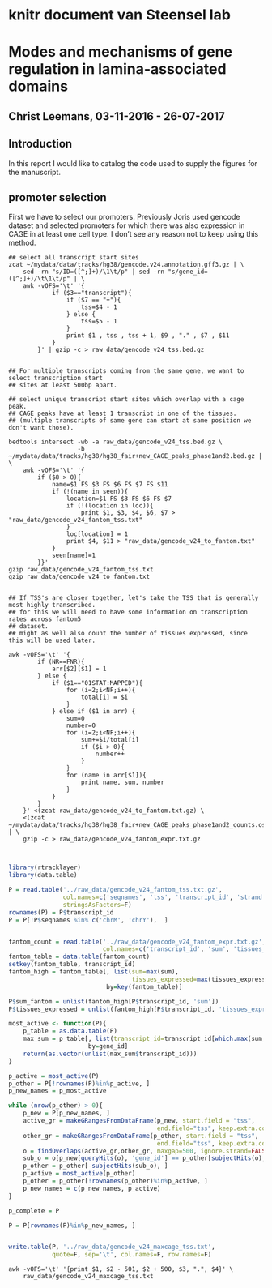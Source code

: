 # knitr document van Steensel lab

# Modes and mechanisms of gene regulation in lamina-associated domains
## Christ Leemans, 03-11-2016 - 26-07-2017

## Introduction
In this report I would like to catalog the code used to supply the figures for
the manuscript.

## promoter selection
First we have to select our promoters. Previously Joris used gencode dataset and
selected promoters for which there was also expression in CAGE in at least one
cell type. I don't see any reason not to keep using this method.

```
## select all transcript start sites
zcat ~/mydata/data/tracks/hg38/gencode.v24.annotation.gff3.gz | \
    sed -rn "s/ID=([^;]+)/\1\t/p" | sed -rn "s/gene_id=([^;]+)/\t\1\t/p" | \
    awk -vOFS='\t' '{
            if ($3=="transcript"){
                if ($7 == "+"){
                    tss=$4 - 1
                } else {
                    tss=$5 - 1
                }
                print $1 , tss , tss + 1, $9 , "." , $7 , $11
            }
        }' | gzip -c > raw_data/gencode_v24_tss.bed.gz


## For multiple transcripts coming from the same gene, we want to select transcription start
## sites at least 500bp apart.

## select unique transcript start sites which overlap with a cage peak.
## CAGE peaks have at least 1 transcript in one of the tissues.
## (multiple transcripts of same gene can start at same position we don't want those).

bedtools intersect -wb -a raw_data/gencode_v24_tss.bed.gz \
                   -b ~/mydata/data/tracks/hg38/hg38_fair+new_CAGE_peaks_phase1and2.bed.gz | \
    awk -vOFS='\t' '{
        if ($8 > 0){
            name=$1 FS $3 FS $6 FS $7 FS $11
            if (!(name in seen)){
                location=$1 FS $3 FS $6 FS $7
                if (!(location in loc)){
                    print $1, $3, $4, $6, $7 > "raw_data/gencode_v24_fantom_tss.txt"
                }
                loc[location] = 1
                print $4, $11 > "raw_data/gencode_v24_to_fantom.txt"
            }
            seen[name]=1
        }}'
gzip raw_data/gencode_v24_fantom_tss.txt
gzip raw_data/gencode_v24_to_fantom.txt


## If TSS's are closer together, let's take the TSS that is generally most highly transcribed.
## for this we will need to have some information on transcription rates across fantom5
## dataset.
## might as well also count the number of tissues expressed, since this will be used later.

awk -vOFS='\t' '{
        if (NR==FNR){
            arr[$2][$1] = 1
        } else {
            if ($1=="01STAT:MAPPED"){
                for (i=2;i<NF;i++){
                    total[i] = $i
                }
            } else if ($1 in arr) {
                sum=0
                number=0
                for (i=2;i<NF;i++){
                    sum+=$i/total[i]
                    if ($i > 0){
                        number++
                    }
                }
                for (name in arr[$1]){
                    print name, sum, number
                }
            }
        }
    }' <(zcat raw_data/gencode_v24_to_fantom.txt.gz) \
    <(zcat ~/mydata/data/tracks/hg38/hg38_fair+new_CAGE_peaks_phase1and2_counts.osc.txt.gz) | \
    gzip -c > raw_data/gencode_v24_fantom_expr.txt.gz



```



```r
library(rtracklayer)
library(data.table)

P = read.table('../raw_data/gencode_v24_fantom_tss.txt.gz',
               col.names=c('seqnames', 'tss', 'transcript_id', 'strand', 'gene_id'),
               stringsAsFactors=F)
rownames(P) = P$transcript_id
P = P[!P$seqnames %in% c('chrM', 'chrY'),  ]


fantom_count = read.table('../raw_data/gencode_v24_fantom_expr.txt.gz',
                          col.names=c('transcript_id', 'sum', 'tissues_expressed'))
fantom_table = data.table(fantom_count)
setkey(fantom_table, transcript_id)
fantom_high = fantom_table[, list(sum=max(sum),
                                  tissues_expressed=max(tissues_expressed)),
                           by=key(fantom_table)]

P$sum_fantom = unlist(fantom_high[P$transcript_id, 'sum'])
P$tissues_expressed = unlist(fantom_high[P$transcript_id, 'tissues_expressed'])

most_active <- function(P){
    p_table = as.data.table(P)
    max_sum = p_table[, list(transcript_id=transcript_id[which.max(sum_fantom)]),
                      by=gene_id]
    return(as.vector(unlist(max_sum$transcript_id)))
}

p_active = most_active(P)
p_other = P[!rownames(P)%in%p_active, ]
p_new_names = p_most_active

while (nrow(p_other) > 0){
    p_new = P[p_new_names, ]
    active_gr = makeGRangesFromDataFrame(p_new, start.field = "tss",
                                         end.field="tss", keep.extra.columns=TRUE)
    other_gr = makeGRangesFromDataFrame(p_other, start.field = "tss",
                                         end.field="tss", keep.extra.columns=TRUE)
    o = findOverlaps(active_gr,other_gr, maxgap=500, ignore.strand=FALSE)
    sub_o = o[p_new[queryHits(o), 'gene_id'] == p_other[subjectHits(o), 'gene_id']]
    p_other = p_other[-subjectHits(sub_o), ]
    p_active = most_active(p_other)
    p_other = p_other[!rownames(p_other)%in%p_active, ]
    p_new_names = c(p_new_names, p_active)
}

p_complete = P

P = P[rownames(P)%in%p_new_names, ]


write.table(P, '../raw_data/gencode_v24_maxcage_tss.txt',
            quote=F, sep='\t', col.names=F, row.names=F)
```

```
awk -vOFS='\t' '{print $1, $2 - 501, $2 + 500, $3, ".", $4}' \
    raw_data/gencode_v24_maxcage_tss.txt


```
